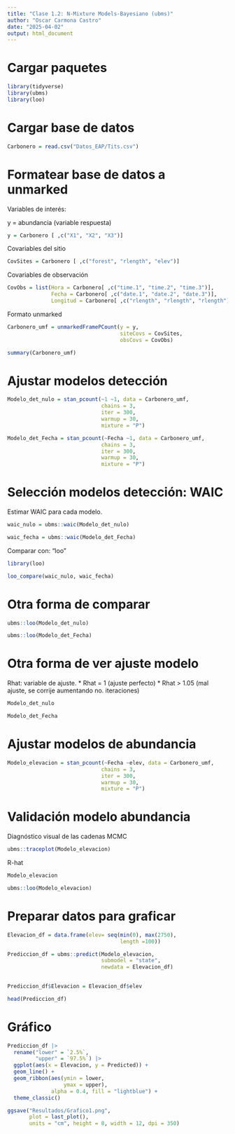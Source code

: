 ---
title: "Clase 1.2: N-Mixture Models-Bayesiano (ubms)"
author: "Oscar Carmona Castro"
date: "2025-04-02"
output: html_document
---

# Cargar paquetes
```{r, message=FALSE, warning=FALSE}
library(tidyverse)
library(ubms)
library(loo)
```

# Cargar base de datos
```{r}
Carbonero = read.csv("Datos_EAP/Tits.csv")
```


# Formatear base de datos a unmarked
Variables de interés:

y = abundancia (variable respuesta)
```{r}
y = Carbonero [ ,c("X1", "X2", "X3")]
```

Covariables del sitio
```{r}
CovSites = Carbonero [ ,c("forest", "rlength", "elev")]
```

Covariables de observación
```{r}
CovObs = list(Hora = Carbonero[ ,c("time.1", "time.2", "time.3")],
              Fecha = Carbonero[ ,c("date.1", "date.2", "date.3")],
              Longitud = Carbonero[ ,c("rlength", "rlength", "rlength")])
```

Formato unmarked
```{r}
Carbonero_umf = unmarkedFramePCount(y = y,
                                    siteCovs = CovSites,
                                    obsCovs = CovObs)
```

```{r}
summary(Carbonero_umf)
```


# Ajustar modelos detección
```{r}
Modelo_det_nulo = stan_pcount(~1 ~1, data = Carbonero_umf,
                              chains = 3,
                              iter = 300,
                              warmup = 30,
                              mixture = "P")
```

```{r}
Modelo_det_Fecha = stan_pcount(~Fecha ~1, data = Carbonero_umf,
                              chains = 3,
                              iter = 300,
                              warmup = 30,
                              mixture = "P")
```


# Selección modelos detección: WAIC
Estimar WAIC para cada modelo.
```{r}
waic_nulo = ubms::waic(Modelo_det_nulo)
```

```{r}
waic_fecha = ubms::waic(Modelo_det_Fecha)
```

Comparar con: "loo"
```{r}
library(loo)
```

```{r}
loo_compare(waic_nulo, waic_fecha)
```


# Otra forma de comparar
```{r}
ubms::loo(Modelo_det_nulo)
```

```{r}
ubms::loo(Modelo_det_Fecha)
```


# Otra forma de ver ajuste modelo
Rhat: variable de ajuste.
* Rhat = 1 (ajuste perfecto)
* Rhat > 1.05 (mal ajuste, se corrije aumentando no. iteraciones)

```{r}
Modelo_det_nulo
```

```{r}
Modelo_det_Fecha

```


# Ajustar modelos de abundancia
```{r}
Modelo_elevacion = stan_pcount(~Fecha ~elev, data = Carbonero_umf,
                              chains = 3,
                              iter = 300,
                              warmup = 30,
                              mixture = "P")
```


# Validación modelo abundancia
Diagnóstico visual de las cadenas MCMC
```{r}
ubms::traceplot(Modelo_elevacion)
```

R-hat
```{r}
Modelo_elevacion
```

```{r}
ubms::loo(Modelo_elevacion)
```


# Preparar datos para graficar
```{r}
Elevacion_df = data.frame(elev= seq(min(0), max(2750),
                                    length =100))
```

```{r}
Prediccion_df = ubms::predict(Modelo_elevacion,
                              submodel = "state",
                              newdata = Elevacion_df)
                              
```

```{r}
Prediccion_df$Elevacion = Elevacion_df$elev
```

```{r}
head(Prediccion_df)
```


# Gráfico
```{r}
Prediccion_df |>
  rename("lower" = `2.5%`,
         "upper" = `97.5%`) |>
  ggplot(aes(x = Elevacion, y = Predicted)) +
  geom_line() +
  geom_ribbon(aes(ymin = lower,
                  ymax = upper),
              alpha = 0.4, fill = "lightblue") +
  theme_classic()
```

```{r}
ggsave("Resultados/Grafico1.png",
       plot = last_plot(),
       units = "cm", height = 8, width = 12, dpi = 350)
```





